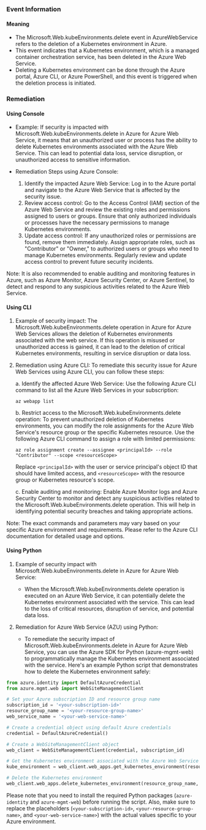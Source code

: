 
### Event Information

#### Meaning

- The Microsoft.Web.kubeEnvironments.delete event in AzureWebService refers to the deletion of a Kubernetes environment in Azure.
- This event indicates that a Kubernetes environment, which is a managed container orchestration service, has been deleted in the Azure Web Service.
- Deleting a Kubernetes environment can be done through the Azure portal, Azure CLI, or Azure PowerShell, and this event is triggered when the deletion process is initiated.

### Remediation

#### Using Console

- Example: If security is impacted with Microsoft.Web.kubeEnvironments.delete in Azure for Azure Web Service, it means that an unauthorized user or process has the ability to delete Kubernetes environments associated with the Azure Web Service. This can lead to potential data loss, service disruption, or unauthorized access to sensitive information.

- Remediation Steps using Azure Console:
  1. Identify the impacted Azure Web Service: Log in to the Azure portal and navigate to the Azure Web Service that is affected by the security issue.
  2. Review access control: Go to the Access Control (IAM) section of the Azure Web Service and review the existing roles and permissions assigned to users or groups. Ensure that only authorized individuals or processes have the necessary permissions to manage Kubernetes environments.
  3. Update access control: If any unauthorized roles or permissions are found, remove them immediately. Assign appropriate roles, such as "Contributor" or "Owner," to authorized users or groups who need to manage Kubernetes environments. Regularly review and update access control to prevent future security incidents.

Note: It is also recommended to enable auditing and monitoring features in Azure, such as Azure Monitor, Azure Security Center, or Azure Sentinel, to detect and respond to any suspicious activities related to the Azure Web Service.

#### Using CLI

1. Example of security impact: The Microsoft.Web.kubeEnvironments.delete operation in Azure for Azure Web Services allows the deletion of Kubernetes environments associated with the web service. If this operation is misused or unauthorized access is gained, it can lead to the deletion of critical Kubernetes environments, resulting in service disruption or data loss.

2. Remediation using Azure CLI: To remediate this security issue for Azure Web Services using Azure CLI, you can follow these steps:

   a. Identify the affected Azure Web Service: Use the following Azure CLI command to list all the Azure Web Services in your subscription:
      ```
      az webapp list
      ```

   b. Restrict access to the Microsoft.Web.kubeEnvironments.delete operation: To prevent unauthorized deletion of Kubernetes environments, you can modify the role assignments for the Azure Web Service's resource group or the specific Kubernetes resource. Use the following Azure CLI command to assign a role with limited permissions:
      ```
      az role assignment create --assignee <principalId> --role "Contributor" --scope <resourceScope>
      ```

      Replace `<principalId>` with the user or service principal's object ID that should have limited access, and `<resourceScope>` with the resource group or Kubernetes resource's scope.

   c. Enable auditing and monitoring: Enable Azure Monitor logs and Azure Security Center to monitor and detect any suspicious activities related to the Microsoft.Web.kubeEnvironments.delete operation. This will help in identifying potential security breaches and taking appropriate actions.

Note: The exact commands and parameters may vary based on your specific Azure environment and requirements. Please refer to the Azure CLI documentation for detailed usage and options.

#### Using Python

1. Example of security impact with Microsoft.Web.kubeEnvironments.delete in Azure for Azure Web Service:
   - When the Microsoft.Web.kubeEnvironments.delete operation is executed on an Azure Web Service, it can potentially delete the Kubernetes environment associated with the service. This can lead to the loss of critical resources, disruption of service, and potential data loss.

2. Remediation for Azure Web Service (AZU) using Python:
   - To remediate the security impact of Microsoft.Web.kubeEnvironments.delete in Azure for Azure Web Service, you can use the Azure SDK for Python (azure-mgmt-web) to programmatically manage the Kubernetes environment associated with the service. Here's an example Python script that demonstrates how to delete the Kubernetes environment safely:

```python
from azure.identity import DefaultAzureCredential
from azure.mgmt.web import WebSiteManagementClient

# Set your Azure subscription ID and resource group name
subscription_id = '<your-subscription-id>'
resource_group_name = '<your-resource-group-name>'
web_service_name = '<your-web-service-name>'

# Create a credential object using default Azure credentials
credential = DefaultAzureCredential()

# Create a WebSiteManagementClient object
web_client = WebSiteManagementClient(credential, subscription_id)

# Get the Kubernetes environment associated with the Azure Web Service
kube_environment = web_client.web_apps.get_kubernetes_environment(resource_group_name, web_service_name)

# Delete the Kubernetes environment
web_client.web_apps.delete_kubernetes_environment(resource_group_name, web_service_name, kube_environment.name)
```

Please note that you need to install the required Python packages (`azure-identity` and `azure-mgmt-web`) before running the script. Also, make sure to replace the placeholders (`<your-subscription-id>`, `<your-resource-group-name>`, and `<your-web-service-name>`) with the actual values specific to your Azure environment.

